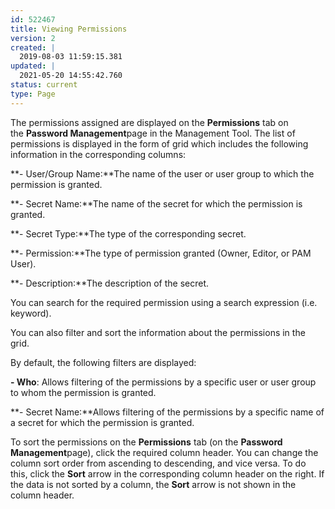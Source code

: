---
id: 522467
title: Viewing Permissions
version: 2
created: |
  2019-08-03 11:59:15.381
updated: |
  2021-05-20 14:55:42.760
status: current
type: Page
---

The permissions assigned are displayed on the **Permissions** tab on the **Password Management**page in the Management Tool. The list of permissions is displayed in the form of grid which includes the following information in the corresponding columns:

**- User/Group Name:**The name of the user or user group to which the permission is granted.

**- Secret Name:**The name of the secret for which the permission is granted.

**- Secret Type:**The type of the corresponding secret.

**- Permission:**The type of permission granted (Owner, Editor, or PAM User).

**- Description:**The description of the secret.

You can search for the required permission using a search expression (i.e. keyword).

You can also filter and sort the information about the permissions in the grid.

By default, the following filters are displayed:

**- Who**: Allows filtering of the permissions by a specific user or user group to whom the permission is granted.

**- Secret Name:**Allows filtering of the permissions by a specific name of a secret for which the permission is granted.

To sort the permissions on the **Permissions** tab (on the **Password Management**page), click the required column header. You can change the column sort order from ascending to descending, and vice versa. To do this, click the **Sort** arrow in the corresponding column header on the right. If the data is not sorted by a column, the **Sort** arrow is not shown in the column header.

